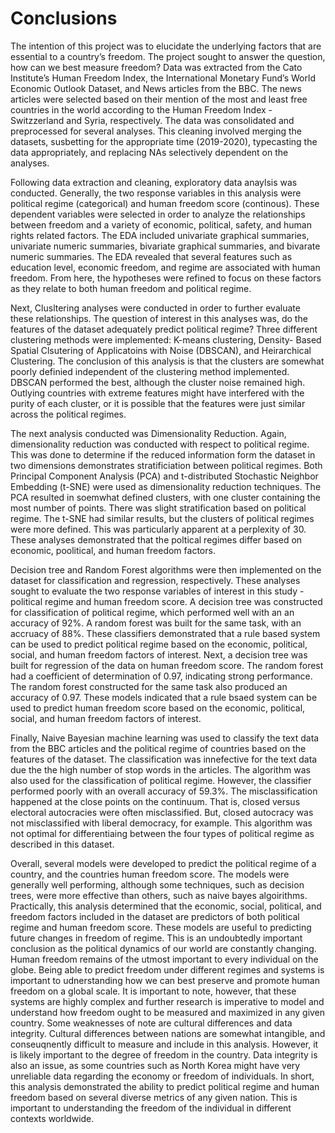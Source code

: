 # Conclusions

The intention of this project was to elucidate the underlying factors that are essential to a country's freedom. The project sought to answer the question, how can we best measure freedom? Data was extracted from the Cato Institute's Human Freedom Index, the International Monetary Fund's World Economic Outlook Dataset, and News articles from the BBC. The news articles were selected based on their mention of the most and least free countries in the world according to the Human Freedom Index - Switzzerland and Syria, respectively. The data was consolidated and preprocessed for several analyses. This cleaning involved merging the datasets, susbetting for the appropriate time (2019-2020), typecasting the data appropriately, and replacing NAs selectively dependent on the analyses. \newline

Following data extraction and cleaning, exploratory data anaylsis was conducted. Generally, the two response variables in this analysis were political regime (categorical) and human freedom score (continous). These dependent variables were selected in order to analyze the relationships between freedom and a variety of economic, political, safety, and human rights related factors. The EDA included univariate graphical summaries, univariate numeric summaries, bivariate graphical summaries, and bivarate numeric summaries. The EDA revealed that several features such as education level, economic freedom, and regime are associated with human freedom. From here, the hypotheses were refined to focus on these factors as they relate to both human freedom and political regime. \newline

Next, Clusltering analyses were conducted in order to further evaluate these relationships. The question of interest in this analyses was, do the features of the dataset adequately predict political regime? Three different clustering methods were implemented: K-means clustering, Density- Based Spatial Clsutering of Applicatoins with Noise (DBSCAN), and Heirarchical Clustering. The conclusion of this analysis is that the clusters are somewhat poorly definied independent of the clustering method implemented. DBSCAN performed the best, although the cluster noise remained high. Outlying countries with extreme features might have interfered with the purity of each cluster, or it is possible that the features were just similar across the political regimes. \newline

The next analysis conducted was Dimensionality Reduction. Again, dimensionality reduction was conducted with respect to political regime. This was done to determine if the reduced information form the dataset in two dimensions demonstrates stratificiation between political regimes. Both Principal Component Analysis (PCA) and t-distributed Stochastic Neighbor Embedding (t-SNE) were used as dimensionality reduction techniques. The PCA resulted in soemwhat defined clusters, with one cluster containing the most number of points. There was slight stratification based on political regime. The t-SNE had similar results, but the clusters of political regimes were more defined. This was particularly apparent at a perplexity of 30. These analyses demonstrated that the poltical regimes differ based on economic, poolitical, and human freedom factors. \newline

Decision tree and Random Forest algorithms were then implemented on the dataset for classification and regression, respectively. These analyses sought to evaluate the two response variables of interest in this study - political regime and human freedom score. A decision tree was constructed for classification of political regime, which performed well with an an accuracy of 92%. A random forest was built for the same task, with an accruacy of 88%. These classifiers demonstrated that a rule based system can be used to predict political regime based on the economic, political, social, and human freedom factors of interest. Next, a decision tree was built for regression of the data on human freedom score. The random forest had a coefficient of determination of 0.97, indicating strong performance. The random forest constructed for the same task also produced an accuracy of 0.97. These models indicated that a rule bsaed system can be used to predict human freedom score based on the economic, political, social, and human freedom factors of interest. 

Finally, Naive Bayesian machine learning was used to classify the text data from the BBC articles and the political regime of countries based on the features of the dataset. The classification was innefective for the text data due the the high number of stop words in the articles. The algorithm was also used for the classification of political regime. However, the classifier performed poorly with an overall accuracy of 59.3%. The misclassification happened at the close points on the continuum. That is, closed versus electoral autocracies were often misclassified. But, closed autocracy was not misclassified with liberal democracy, for example. This algorithm was not optimal for differentiaing between the four types of political regime as described in this dataset. 

Overall, several models were developed to predict the political regime of a country, and the countries human freedom score. The models were generally well performing, although some techniques, such as decision trees, were more effective than others, such as naive bayes algoirithms. Practically, this analysis determined that the economic, social, political, and freedom factors included in the dataset are predictors of both political regime and human freedom score. These models are useful to predicting future changes in freedom of regime. This is an undoubtedly important conclusion as the political dynamics of our world are constantly changing. Human freedom remains of the utmost important to every individual on the globe. Being able to predict freedom under different regimes and systems is important to udnerstanding how we can best preserve and promote human freedom on a global scale. It is important to note, however, that these systems are highly complex and further research is imperative to model and understand how freedom ought to be measured and maximized in any given country. Some weaknesses of note are cultural differences and data integrity. Cultural differences between nations are somewhat intangible, and conseuqnently difficult to measure and include in this analysis. However, it is likely important to the degree of freedom in the country. Data integrity is also an issue, as some countries such as North Korea might have very unreliable data regarding the economy or freedom of individuals. In short, this analysis demonstrated the ability to predict political regime and human freedom based on several diverse metrics of any given nation. This is important to understanding the freedom of the individual in different contexts worldwide.
